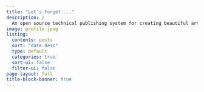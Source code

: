 ```yaml
---
title: "Let's Forget ..."
description: | 
  An open source technical publishing system for creating beautiful articles, websites, blogs, books, slides, and more. Supports Python, R, Julia, and JavaScript.
image: profile.jpeg
listing:
  contents: posts
  sort: "date desc"
  type: default
  categories: true
  sort-ui: false
  filter-ui: false
page-layout: full
title-block-banner: true
---
```


